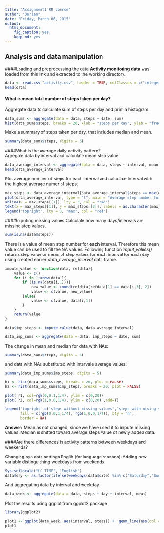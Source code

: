 ```yaml
---
title: "Assignment1 RR course"
author: "Dorian"
date: "Friday, March 06, 2015"
output:
  html_document:
    fig_caption: yes
    keep_md: yes
---
```



## Analysis and data manipulation  


####Loading and preprocessing the data 
**Activity monitoring data** was loaded from [this link]([https://d396qusza40orc.cloudfront.net/repdata%2Fdata%2Factivity.zip) and extracted to the working directory.

```r
data <- read.csv("activity.csv", header = TRUE, colClasses = c("integer", "Date", "integer"))
head(data)
```

#### What is mean total number of steps taken per day?

Aggregate data to calculate sum of steps per day and print a histogram.

```r
data_sums <- aggregate(data = data, steps ~ date, sum)
hist(data_sums$steps, breaks = 20, xlab = "steps per day", ylab = "frequency", main = "Histogram of steps taken per day \n by monitored individual")

```  

Make a summary of steps taken per day, that includes median and mean.
```r
summary(data_sums$steps, digits = 5)
```

####What is the average daily activity pattern?  
Agregate data by interval and calculate mean step value  
```r
data_average_interval <- aggregate(data = data, steps ~ interval, mean, na.rm = TRUE)
head(data_average_interval)
```   
Plot average number of steps for each interval and calculate interval with the highest average numer of steps.

```r
max_steps <- data_average_interval[data_average_interval$steps == max(data_average_interval$steps),]
plot(data_average_interval, type = "l", main = "Average step number for each 5-minute interval")
abline(v = max_steps[[1]], lty = 3, col = "red")
text(x = max_steps[[1]], y = max_steps[[2]], labels = as.character(max_steps[[1]]), pos = 4, col = "red")
legend("topright", lty = 3, "max", col = "red")

```

####Imputing missing values
Calculate how many days/intervals are missing step values.
```r
sum(is.na(data$steps))
```

There is a value of mean step number for **each** interval. Therefore this mean value can be used to fill the NA values. Following function *imput_values()* returns step value or mean of step values for each interval for each day using created earlier *data_average_interval* data.frame.  

```r

impute_value <- function(data, refdata){
    value <- c()
    for (i in 1:nrow(data)){
        if (is.na(data[i,1])){
            new_value <- round(refdata[refdata[1] == data[i,3], 2])
            value <- c(value, new_value)
        }else{
            value <- c(value, data[i,1])
        }
    }
    return(value)
}

data$imp_steps <- impute_value(data, data_average_interval)

data_imp_sums <- aggregate(data = data, imp_steps ~ date, sum)


```
The change in mean and median for data with NAs:
```r
summary(data_sums$steps, digits = 5)
```
and data with NAs substituted with intervale average values:
```r
summary(data_imp_sums$imp_steps, digits = 5)
```

```r
h1 <- hist(data_sums$steps, breaks = 20, plot = FALSE)
h2 <- hist(data_imp_sums$imp_steps, breaks = 20, plot = FALSE)

plot( h1, col=rgb(0,0,1,1/4), ylim = c(0,20))
plot( h2, col=rgb(1,0,0,1/4), ylim = c(0,20) ,add=T)

legend('topright',c('steps without missing values','steps with mising values imputed'),
       fill = c(rgb(0,0,1,1/4), rgb(1,0,0,1/4)), bty = 'n',
       border = NA)
```  
**Answer:** Mean as not changed, since we have used it to impute missing values. Median is shifted toward average steps value of newly added data.    

####Are there differences in activity patterns between weekdays and weekends?  
  
Changing sys date settings Englih (for language reasons).
Adding new variable distinguishing weekdays from weekends
```r
Sys.setlocale("LC_TIME", "English")
data$day <- as.factor(ifelse(weekdays(data$date) %in% c("Saturday","Sunday"), "Weekend", "Weekday"))
```
And aggregating data by interval and weekday
```r
data_week <- aggregate(data = data, steps ~ day + interval, mean)
```
Plot the results using ggplot from ggplot2 package
```r
library(ggplot2)

plot1 <- ggplot(data_week, aes(interval, steps)) +  geom_line(aes(col = day)) + ggtitle("Average step number taken within 5-minute interval") + facet_grid(day~.)
plot1

```
